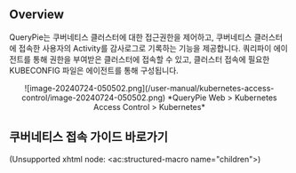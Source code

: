 ## Overview

QueryPie는 쿠버네티스 클러스터에 대한 접근권한을 제어하고, 쿠버네티스 클러스터에 접속한 사용자의 Activity를 감사로그로 기록하는 기능을 제공합니다. 쿼리파이 에이전트를 통해 권한을 부여받은 클러스터에 접속할 수 있고, 클러스터 접속에 필요한 KUBECONFIG 파일은 에이전트를 통해 구성됩니다.
<p align="center">
![image-20240724-050502.png](/user-manual/kubernetes-access-control/image-20240724-050502.png)
*QueryPie Web &gt; Kubernetes Access Control &gt; Kubernetes*
</p>


## 쿠버네티스 접속 가이드 바로가기

(Unsupported xhtml node: &lt;ac:structured-macro name="children"&gt;)
